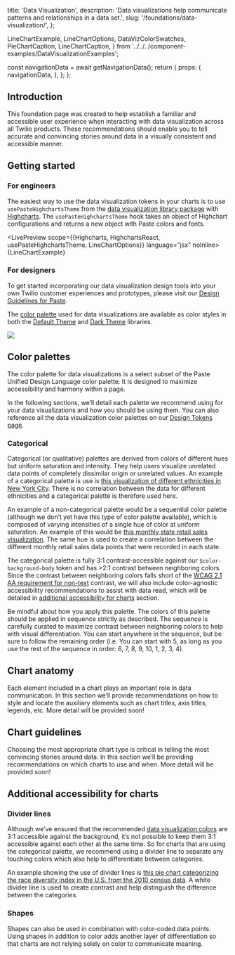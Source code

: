  title: 'Data Visualization',
  description: 'Data visualizations help communicate patterns and relationships in a data set.',
  slug: '/foundations/data-visualization/',
};



  LineChartExample,
  LineChartOptions,
  DataVizColorSwatches,
  PieChartCaption,
  LineChartCaption,
} from '../../../component-examples/DataVisualizationExamples';


  const navigationData = await getNavigationData();
  return {
    props: {
      navigationData,
    },
  };
};


<GenericHeader name={meta.title} description={meta.description} categoryRoute={SidebarCategoryRoutes.FOUNDATIONS}>
  <PageHeaderSeparator>
    <Separator orientation="horizontal"/>
  </PageHeaderSeparator>
</GenericHeader>


<contentwrapper>

<PageAside data={mdxHeadings} />

<content>

## Introduction

This foundation page was created to help establish a familiar and accessible user experience when interacting with data visualization across all Twilio products. These recommendations should enable you to tell accurate and convincing stories around data in a visually consistent and accessible manner.

## Getting started

### For engineers

The easiest way to use the data visualization tokens in your charts is to use `usePasteHighchartsTheme` from the [data visualization library package](/core/libraries/data-visualization) with [Highcharts](https://www.highcharts.com/). The `usePasteHighchartsTheme` hook takes an object of Highchart configurations and returns a new object with Paste colors and fonts.

<LivePreview scope={{Highcharts, HighchartsReact, usePasteHighchartsTheme, LineChartOptions}} language="jsx" noInline>
  {LineChartExample}
</LivePreview>

### For designers

To get started incorporating our data visualization design tools into your own Twilio customer experiences and prototypes, please visit our [Design Guidelines for Paste](/introduction/for-designers/design-guidelines).

The [color palette](#color-palettes) used for data visualizations are available as color styles in both the [Default Theme](https://www.figma.com/file/OZKRQFOkOAl413m5JVIYE6/Paste-Default-Theme) and [Dark Theme](https://www.figma.com/file/TZMBaCxXkX8u5aVRVYboid/Paste-Dark-Theme?node-id=0%3A1) libraries.

<Box maxWidth="size30" paddingBottom="space110" marginX="auto">
  <Image src={FigmaColors} placeholder="blur" style={{width: '100%', height: '100%'}} />
</Box>

## Color palettes

The color palette for data visualizations is a select subset of the Paste Unified Design Language color palette. It is designed to maximize accessibility and harmony within a page.

In the following sections, we’ll detail each palette we recommend using for your data visualizations and how you should be using them. You can also reference all the data visualization color palettes on our [Design Tokens page](/tokens).

### Categorical

Categorical (or qualitative) palettes ​​are derived from colors of different hues but uniform saturation and intensity. They help users visualize unrelated data points of completely dissimilar origin or unrelated values. An example of a categorical palette is use is [this visualization of different ethnicities in New York City](http://archive.nytimes.com/www.nytimes.com/interactive/2011/01/23/nyregion/20110123-nyc-ethnic-neighborhoods-map.html?_r=0). There is no correlation between the data for different ethnicities and a categorical palette is therefore used here.

An example of a non-categorical palette would be a sequential color palette (although we don’t yet have this type of color palette available), which is composed of varying intensities of a single hue of color at uniform saturation. An example of this would be [this monthly state retail sales visualization](https://www.census.gov/library/visualizations/interactive/monthly-state-retail-sales.html). The same hue is used to create a correlation between the different monthly retail sales data points that were recorded in each state.

The categorical palette is fully 3:1 contrast-accessible against our `$color-background-body` token and has >2:1 contrast between neighboring colors. Since the contrast between neighboring colors falls short of the [WCAG 2.1 AA requirement for non-text](https://www.w3.org/WAI/WCAG21/Understanding/non-text-contrast.html) contrast, we will also include color-agnostic accessibility recommendations to assist with data read, which will be detailed in [additional accessibility for charts](#additional-accessibility-for-charts) section.

<Callout variant="neutral" marginY="space70">
  <CalloutHeading as="h3">Be mindful about how you apply this palette.</CalloutHeading>
  <CalloutText>
    The colors of this palette should be applied in sequence strictly as described. The sequence is carefully curated to
    maximize contrast between neighboring colors to help with visual differentiation. You can start anywhere in the
    sequence, but be sure to follow the remaining order (i.e. You can start with 5, as long as you use the rest of the
    sequence in order: 6, 7, 8, 9, 10, 1, 2, 3, 4).
  </CalloutText>
</Callout>

<DataVizColorSwatches />

## Chart anatomy

Each element included in a chart plays an important role in data communication. In this section we’ll provide recommendations on how to style and locate the auxiliary elements such as chart titles, axis titles, legends, etc. More detail will be provided soon!

## Chart guidelines

Choosing the most appropriate chart type is critical in telling the most convincing stories around data. In this section we’ll be providing recommendations on which charts to use and when. More detail will be provided soon!

## Additional accessibility for charts

### Divider lines

Although we’ve ensured that the recommended [data visualization colors](#color-palettes) are 3:1 accessible against the background, it’s not possible to keep them 3:1 accessible against each other at the same time. So for charts that are using the categorical palette, we recommend using a divider line to separate any touching colors which also help to differentiate between categories.

An example showing the use of divider lines is [this pie chart categorizing the race diversity index in the U.S. from the 2010 census data](https://www.census.gov/content/dam/Census/newsroom/blogs/2021/rsblog-meauring-race-ethnic-diversity-2020-census/rsblog-measuring-race-ethnic-diversity-2020-census-figure4.jpg). A white divider line is used to create contrast and help distinguish the difference between the categories.

<ResponsiveImage src={PieChart} />

<PieChartCaption />

### Shapes

Shapes can also be used in combination with color-coded data points. Using shapes in addition to color adds another layer of differentiation so that charts are not relying solely on color to communicate meaning.

<ResponsiveImage src={LineChart} />

<LineChartCaption />

</content>

</contentwrapper>

